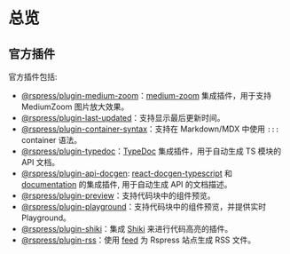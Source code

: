 # 总览

## 官方插件

官方插件包括:

- [@rspress/plugin-medium-zoom](./medium-zoom)：[medium-zoom](https://github.com/francoischalifour/medium-zoom) 集成插件，用于支持 MediumZoom 图片放大效果。
- [@rspress/plugin-last-updated](./last-updated)：支持显示最后更新时间。
- [@rspress/plugin-container-syntax](./container-syntax)：支持在 Markdown/MDX 中使用 `:::` container 语法。
- [@rspress/plugin-typedoc](./typedoc)：[TypeDoc](https://github.com/TypeStrong/typedoc) 集成插件，用于自动生成 TS 模块的 API 文档。
- [@rspress/plugin-api-docgen](./api-docgen): [react-docgen-typescript](https://github.com/styleguidist/react-docgen-typescript) 和 [documentation](https://github.com/documentationjs/documentation) 的集成插件, 用于自动生成 API 的文档描述。
- [@rspress/plugin-preview](./preview)：支持代码块中的组件预览。
- [@rspress/plugin-playground](./playground)：支持代码块中的组件预览，并提供实时 Playground。
- [@rspress/plugin-shiki](./shiki)：集成 [Shiki](https://github.com/shikijs/shiki) 来进行代码高亮的插件。
- [@rspress/plugin-rss](./rss)：使用 [feed](https://github.com/jpmonette/feed) 为 Rspress 站点生成 RSS 文件。
